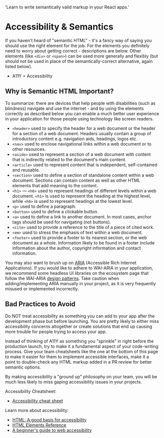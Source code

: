   'Learn to write semantically valid markup in your React apps.'

# Accessibility & Semantics

If you haven't heard of "semantic HTML" - it's a fancy way of saying you should use the right element for the job. For the elements you definitely need to worry about getting correct - descriptions are below. Other elements (like `<div>` or `<span>`) can be used more generally and flexibly (but should not be used in place of the semantically-correct alternative, again listed below).

- A11Y = Accessibility

## Why is Semantic HTML Important?

To summarize: there are devices that help people with disabilities (such as blindness) navigate and use the internet - and by using the elements correctly as described below you can enable a much better user experience in your application for those people using technology like screen readers.

- `<header>` used to specify the header for a web document or the header for a section of a web document. Headers usually contain a group of introductory content e.g. navigation aids, headings, logos etc.
- `<nav>` used to enclose navigational links within a web document or to other resources.
- `<aside>` used to represent a section of a web document with content that is indirectly related to the document's main content.
- `<article>` used to represent content that is independent, self-contained and reusable.
- `<section>` used to define a section of standalone content within a web document. Sections can contain content as well as other HTML elements that add meaning to the content.
- `<h1>` — `<h6>` used to represent headings of different levels within a web document. `<h1>` is used to represent the heading at the highest level, while `<h6>` is used to represent headings at the lowest level.
- `<p>` used to define a paragraph.
- `<button>` used to define a clickable button.
- `<a>` used to define a link to another document. In most cases, anchor tags should be used for navigating (not buttons).
- `<cite>` used to provide a reference to the title of a piece of cited work.
- `<em>` used to stress the emphasis of text within a web document.
- `<footer>` used to provide a footer to its nearest section, or the web document as a whole. Information likely to be found in a footer include information about the author, copyright information and contact information.

You may also want to brush up on [ARIA](https://web.dev/learn/accessibility/aria-html/#introduction-to-aria) (Accessible Rich Internet Applications). If you would like to adhere to WAI-ARIA in your application, we recommend some headless UI libraries on the ecosystem page that follow the WAI-ARIA [design patterns](https://www.w3.org/WAI/ARIA/apg/patterns/). Take caution when adding/implementing ARIA manually in your project, as it is very frequently misused or implemented incorrectly.

## Bad Practices to Avoid

Do NOT treat accessibility as something you can add to your app after the development phase but before launching. You are pretty likely to either miss accessibility concerns altogether or create solutions that end up causing more trouble for people trying to access your app.

Instead of thinking of A11Y as something you "sprinkle" in right before the production launch, try to make it a fundamental aspect of your code-writing process. Give your team cheatsheets like the one at the bottom of this page to make it easier for them to implement accessible interfaces, make it a point to double-check any HTML markup added in a PR review for better semantic options.

By making accessibility a "ground up" philosophy on your team, you will be much less likely to miss gaping accessibility issues in your projects.

Accessibility Cheatsheet:
- [Accessibility cheat sheet](https://learntheweb.courses/topics/accessibility-cheat-sheet/)

Learn more about accessibility:

- [HTML: A good basis for accessibility](https://developer.mozilla.org/en-US/docs/Learn/Accessibility/HTML)
- [HTML Elements Reference](https://developer.mozilla.org/en-US/docs/Web/HTML/Element)
- [A beginner's guide to web accessibility](https://bootcamp.uxdesign.cc/beginners-guide-to-web-accessibility-514644750b0f)
